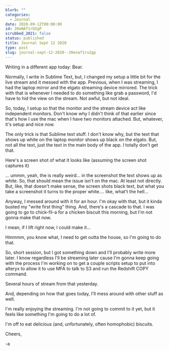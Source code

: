```yaml
---
blurb: ""
categories:
  - Journal
date: 2020-09-12T00:00:00
id: 20eNAf1rU2gP
scrubbed_2021: false
status: published
title: Journal Sept 12 2020
type: post
slug: journal-sept-12-2020--20enaf1ru2gp
---
```


Writing in a different app today: Bear.

Normally, I write in Sublime Text, but, I changed my setup a little bit for the live stream and it messed with the app. Previous, when I was streaming, I had the laptop mirror and the elgato streaming device mirrored. The trick with that is whenever I needed to do something like grab a password, I'd have to hid the view on the stream. Not awful, but not ideal.

So, today, I setup so that the monitor and the stream device act like independent monitors. Don't know why I didn't think of that earlier since that's how I use the mac when I have two monitors attached. But, whatever, it's setup and nice now.

The only trick is that Sublime text stuff. I don't know why, but the text that shows up white on the laptop monitor shows up black on the elgato. But, not all the text, just the text in the main body of the app. I totally don't get that.

Here's a screen shot of what it looks like (assuming the screen shot captures it)

... ummm, yeah, the is really weird... in the screenshot the text shows up as white. So, that should mean the issue isn't on the mac. At least not directly. But, like, that doesn't make sense, the screen shots black text, but what you take a screenshot it turns to the proper white.... like, what't the hell...

Anyway, I messed around with it for an hour. I'm okay with that, but it kinda busted my "write first thing" thing. And, there's a cascade to that. I was going to go to chick-fil-a for a chicken biscuit this morning, but I'm not gonna make that now.

I mean, if I lift right now, I could make it...

Hmmmm, you know what, I need to get outta the house, so I'm going to do that.

So, short session, but I got something down and I'll probably write more later. I know regardless I'll be streaming later cause I'm gonna keep going with the process I'm working on to get a couple scripts setup to put into alteryx to allow it to use MFA to talk to S3 and run the Redshift COPY command.

Several hours of stream from that yesterday.

And, depending on how that goes today, I'll mess around with other stuff as well.

I'm really enjoying the streaming. I'm not going to commit to it yet, but it feels like something I'm going to do a lot of.

I'm off to eat delicious (and, unfortunately, often homophobic) biscuits.

Cheers,

-a